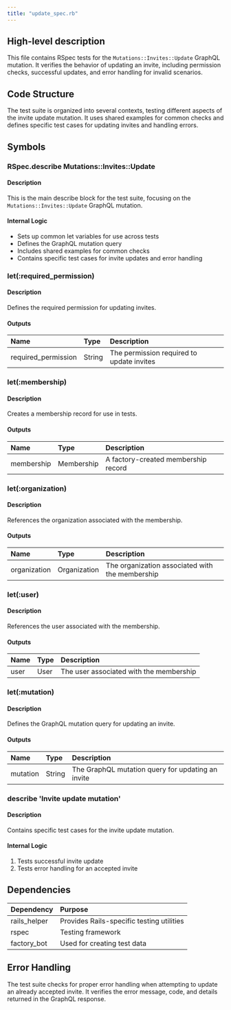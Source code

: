 ```yaml
---
title: "update_spec.rb"
---
```


## High-level description
This file contains RSpec tests for the `Mutations::Invites::Update` GraphQL mutation. It verifies the behavior of updating an invite, including permission checks, successful updates, and error handling for invalid scenarios.

## Code Structure
The test suite is organized into several contexts, testing different aspects of the invite update mutation. It uses shared examples for common checks and defines specific test cases for updating invites and handling errors.

## Symbols

### RSpec.describe Mutations::Invites::Update
#### Description
This is the main describe block for the test suite, focusing on the `Mutations::Invites::Update` GraphQL mutation.

#### Internal Logic
- Sets up common let variables for use across tests
- Defines the GraphQL mutation query
- Includes shared examples for common checks
- Contains specific test cases for invite updates and error handling

### let(:required_permission)
#### Description
Defines the required permission for updating invites.

#### Outputs
| Name | Type | Description |
|:-----|:-----|:------------|
| required_permission | String | The permission required to update invites |

### let(:membership)
#### Description
Creates a membership record for use in tests.

#### Outputs
| Name | Type | Description |
|:-----|:-----|:------------|
| membership | Membership | A factory-created membership record |

### let(:organization)
#### Description
References the organization associated with the membership.

#### Outputs
| Name | Type | Description |
|:-----|:-----|:------------|
| organization | Organization | The organization associated with the membership |

### let(:user)
#### Description
References the user associated with the membership.

#### Outputs
| Name | Type | Description |
|:-----|:-----|:------------|
| user | User | The user associated with the membership |

### let(:mutation)
#### Description
Defines the GraphQL mutation query for updating an invite.

#### Outputs
| Name | Type | Description |
|:-----|:-----|:------------|
| mutation | String | The GraphQL mutation query for updating an invite |

### describe 'Invite update mutation'
#### Description
Contains specific test cases for the invite update mutation.

#### Internal Logic
1. Tests successful invite update
2. Tests error handling for an accepted invite

## Dependencies
| Dependency | Purpose |
|:-----------|:--------|
| rails_helper | Provides Rails-specific testing utilities |
| rspec | Testing framework |
| factory_bot | Used for creating test data |

## Error Handling
The test suite checks for proper error handling when attempting to update an already accepted invite. It verifies the error message, code, and details returned in the GraphQL response.